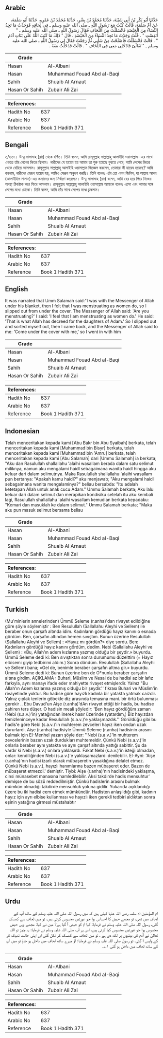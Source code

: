 ## Arabic


<div dir="rtl" lang="ar" style={{fontSize:'larger',backgroundColor:'#f8f9fa',padding:20}}>
حَدَّثَنَا أَبُو بَكْرِ بْنُ أَبِي شَيْبَةَ، حَدَّثَنَا مُحَمَّدُ بْنُ بِشْرٍ، حَدَّثَنَا مُحَمَّدُ بْنُ عَمْرٍو، حَدَّثَنَا أَبُو سَلَمَةَ، عَنْ أُمِّ سَلَمَةَ، قَالَتْ كُنْتُ مَعَ رَسُولِ اللَّهِ ـ صلى الله عليه وسلم ـ فِي لِحَافِهِ فَوَجَدْتُ مَا تَجِدُ النِّسَاءُ مِنَ الْحَيْضَةِ فَانْسَلَلْتُ مِنَ اللِّحَافِ فَقَالَ رَسُولُ اللَّهِ ـ صلى الله عليه وسلم ـ ‏"‏ أَنَفِسْتِ ‏"‏ ‏.‏ قُلْتُ وَجَدْتُ مَا تَجِدُ النِّسَاءُ مِنَ الْحَيْضَةِ ‏.‏ قَالَ ‏"‏ ذَلِكَ مَا كَتَبَ اللَّهُ عَلَى بَنَاتِ آدَمَ ‏"‏ ‏.‏ قَالَتْ فَانْسَلَلْتُ فَأَصْلَحْتُ مِنْ شَأْنِي ثُمَّ رَجَعْتُ فَقَالَ لِي رَسُولُ اللَّهِ ـ صلى الله عليه وسلم ـ ‏"‏ تَعَالَىْ فَادْخُلِي مَعِي فِي اللِّحَافِ ‏"‏ ‏.‏ قَالَتْ فَدَخَلْتُ مَعَهُ ‏.‏
</div>
<div style={{backgroundColor:'#f8f9fa',padding:20, marginBottom: 10}}><table> <thead> <tr> <th>Grade</th> <th></th> </tr> </thead> <tbody> <tr><td>Hasan</td><td>Al-Albani</td></tr><tr><td>Hasan</td><td>Muhammad Fouad Abd al-Baqi</td></tr><tr><td>Sahih</td><td>Shuaib Al Arnaut</td></tr><tr><td>Hasan Or Sahih</td><td>Zubair Ali Zai</td></tr></tbody></table><table> <thead> <tr> <th>References:</th> <th></th> </tr> </thead> <tbody><tr><td>Hadith No</td><td>637</td></tr><tr><td>Arabic No</td><td>637</td></tr><tr><td>Reference</td><td>Book 1 Hadith 371</td></tr></tbody></table></div>

## Bengali


<div dir="ltr" lang="bn" style={{fontSize:'larger',backgroundColor:'#f8f9fa',padding:20}}>
৩/৬৩৭। উম্মু সালামাহ (রাঃ) থেকে বর্ণিত। তিনি বলেন, আমি রাসূলুল্লাহ সাল্লাল্লাহু আলাইহি ওয়াসাল্লাম -এর সাথে একত্রে তাঁর লেপের ভিতর ছিলাম। নারীদের যে হায়েয হয় আমার তা শুরু হয়েছে বুঝতে পেরে, আমি লেপের ভিতর থেকে বেরিয়ে আসলাম। রাসূলুল্লাহ সাল্লাল্লাহু আলাইহি ওয়াসাল্লাম জিজ্ঞেস করলেন, তোমারা কী হায়েয হয়েছে? আমি বললাম, নারীদের যেরূপ হায়েয হয়, আমিও সেরূপ অনুভব করছি। তিনি বলেনঃ এটা তো এমন জিনিস, যা আল্লাহ আদম (আলাইহিস সালাম)-এর কন্যাদের জন্য নির্ধারণ করেছেন। উম্মু সালামাহ (রাঃ) বলেন, আমি বের হয়ে গিয়ে নিজের অবস্থা ঠিকঠাক করে ফিরে আসলাম। রাসূলুল্লাহ সাল্লাল্লাহু আলাইহি ওয়াসাল্লাম আমাকে বলেনঃ এসো এবং আমার সঙ্গে লেপের মধ্যে ঢোকো। তিনি বলেন, আমি তাঁর সাথে লেপের মধ্যে ঢুকলাম।
</div>
<div style={{backgroundColor:'#f8f9fa',padding:20, marginBottom: 10}}><table> <thead> <tr> <th>Grade</th> <th></th> </tr> </thead> <tbody> <tr><td>Hasan</td><td>Al-Albani</td></tr><tr><td>Hasan</td><td>Muhammad Fouad Abd al-Baqi</td></tr><tr><td>Sahih</td><td>Shuaib Al Arnaut</td></tr><tr><td>Hasan Or Sahih</td><td>Zubair Ali Zai</td></tr></tbody></table><table> <thead> <tr> <th>References:</th> <th></th> </tr> </thead> <tbody><tr><td>Hadith No</td><td>637</td></tr><tr><td>Arabic No</td><td>637</td></tr><tr><td>Reference</td><td>Book 1 Hadith 371</td></tr></tbody></table></div>

## English


<div dir="ltr" lang="en" style={{fontSize:'larger',backgroundColor:'#f8f9fa',padding:20}}>
It was narrated that Umm Salamah said:"I was with the Messenger of Allah under his blanket, then I felt that I was menstruating as women do, so I slipped out from under the cover. The Messenger of Allah said: 'Are you menstruating?' I said: 'I feel that I am menstruating as women do.' He said: 'That is what Allah has decreed for the daughters of Adam.' So I slipped out and sorted myself out, then I came back, and the Messenger of Allah said to me: 'Come under the cover with me,' so I went in with him
</div>
<div style={{backgroundColor:'#f8f9fa',padding:20, marginBottom: 10}}><table> <thead> <tr> <th>Grade</th> <th></th> </tr> </thead> <tbody> <tr><td>Hasan</td><td>Al-Albani</td></tr><tr><td>Hasan</td><td>Muhammad Fouad Abd al-Baqi</td></tr><tr><td>Sahih</td><td>Shuaib Al Arnaut</td></tr><tr><td>Hasan Or Sahih</td><td>Zubair Ali Zai</td></tr></tbody></table><table> <thead> <tr> <th>References:</th> <th></th> </tr> </thead> <tbody><tr><td>Hadith No</td><td>637</td></tr><tr><td>Arabic No</td><td>637</td></tr><tr><td>Reference</td><td>Book 1 Hadith 371</td></tr></tbody></table></div>

## Indonesian


<div dir="ltr" lang="id" style={{fontSize:'larger',backgroundColor:'#f8f9fa',padding:20}}>
Telah menceritakan kepada kami [Abu Bakr bin Abu Syaibah] berkata, telah menceritakan kepada kami [Muhammad bin Bisyr] berkata, telah menceritakan kepada kami [Muhammad bin 'Amru] berkata, telah menceritakan kepada kami [Abu Salamah] dari [Ummu Salamah] ia berkata; "Aku dan Rasulullah shallallahu 'alaihi wasallam berada dalam satu selimut miliknya, namun aku mengalami haidl sebagaimana wanita haidl hingga aku keluar dari dalam selimutnya. Maka Rasulullah shallallahu 'alaihi wasallam pun bertanya: "Apakah kamu haidl?" aku menjawab; "Aku mengalami haidl sebagaimana wanita mengalaminya?" beliau bersabda: "Itu adalah ketetapan Allah untuk anak cucu Adam." Ummu Salamah berkata; Aku lalu keluar dari dalam selimut dan merapikan kondisiku setelah itu aku kembali lagi, Rasulullah shallallahu 'alaihi wasallam kemudian berkata kepadaku: "Kemari dan masuklah ke dalam selimut." Ummu Salamah berkata; "Maka aku pun masuk selimut bersama beliau
</div>
<div style={{backgroundColor:'#f8f9fa',padding:20, marginBottom: 10}}><table> <thead> <tr> <th>Grade</th> <th></th> </tr> </thead> <tbody> <tr><td>Hasan</td><td>Al-Albani</td></tr><tr><td>Hasan</td><td>Muhammad Fouad Abd al-Baqi</td></tr><tr><td>Sahih</td><td>Shuaib Al Arnaut</td></tr><tr><td>Hasan Or Sahih</td><td>Zubair Ali Zai</td></tr></tbody></table><table> <thead> <tr> <th>References:</th> <th></th> </tr> </thead> <tbody><tr><td>Hadith No</td><td>637</td></tr><tr><td>Arabic No</td><td>637</td></tr><tr><td>Reference</td><td>Book 1 Hadith 371</td></tr></tbody></table></div>

## Turkish


<div dir="ltr" lang="tr" style={{fontSize:'larger',backgroundColor:'#f8f9fa',padding:20}}>
(Mu'minlerin annelerinden) Ümmü Seleme (r.anha)'dan rivayet edildiğine göre şöyle söylemiştir : Ben Resulullah (Sallallahu Aleyhi ve Sellem) ile beraber onun çarşafı altında idim. Kadınların gördüğü hayız kanını o esnada gördüm. Ben, çarşafın altından hemen sıvıştım. Bunun üzerine Resulullah (Sallallahu Aleyhi ve Sellem) : «Hayız mı gördün?» diye sordu. Ben: Kadınların gördüğü hayız kanını gördüm, dedim. Nebi (Sallallahu Aleyhi ve Sellem) : «Bu, Allah'ın adem kızlarına yazmış olduğu bir şeydir.» buyurdu. Ümmü Seleme dedi ki: Ben sıvıştıktan sonra durumumu düzelttim (= Hayız elbisemi giyip tedbirimi aldım.) Sonra döndüm. Resulullah (Sallallahu Aleyhi ve Sellem) bana; «Gel de, benimle beraber çarşafın altma gir.» buyurdu. Ümmü Seleme dedi ki: Bunun üzerine ben de O*nunla beraber çarşafın altına girdim. AÇIKLAMA : Buhari, Müslim ve Nesai de bu hadisi az bir lafız farkıyla, aynı manayı ifade eder mahiyette rivayet etmişlerdir. Yalnız "Bu Allah'ın Adem kızlarına yazmış olduğu bir şeydir.'' fıkrası Buhari ve Müslim'in rivayetinde yoktur. Bu hadise göre hayızlı kadınla bir yatakta yatmak caizdir. Yalnız çıplak tenlerin göbekle diz arasında temasına mani. bir örtü bulunması gerekir .. Ebu Davud'un Aişe (r.anha)'dAn rivayet ettiği bir hadis, bu hadise zahiren ters düşer. O hadisin meali şöyledir: 'Ben hayız gördüğüm zaman (Nebi (s.a.v.)'in) yatağından inerek hasır üzerinde (yatardım,) Biz hayızdan temizleninceye kadar ResuluIlah (s.a.v.)'e yaklaşmazdık.'' Görüldüğü gibi bu hadis'e göre Nebi (s.a.v.)'in muhterem zevceleri hayız iken ondan uzak dururlardı. Aişe (r.anha) hadisiyle Ümmü Seleme (r.anha) hadisinin arasını bulmak için EI-Menhel yazarı şöyle der: ''Nebi (s.a.v.)'in muhterem zevcelerinin bazen uzak durdukları muhtemeldir. Çünkü Nebi (s.a.v.)'in onlarla beraber aynı yatakta ve aynı çarşaf altında yattığı sabittir. Şu da vardır ki Nebi (s.a.v.) onlara yaklaşırdı. Fakat Nebi (s.a.v.)'in isteği olmadan, onlar: kendiliğinden Nebi (s.a.v.)'e yaklaşamazlardı denilebilir. El-Ayni: 'Aişe (r.anha)'nın hadisi izarlı olarak mübaşeretin yasaklığına delalet etmez. Çünkü Nebi (s.a.v.), hayızlı hanımlarına bazen mübaşeret eder. Bazen de mübaşeret etmezdi.' demiştir. Tiybi: Aişe (r.anha)'nın hadisindeki yaklaşma, cinsi münasebet manasına hamledilebilir. Aksi takdirde hadis mensuhtur' demişse de bu sözü reddedilmiştir. Çünkü hadislerin arasını bulmak mümkün olmadığı takdirde mensuhluk yoluna gidilir. Yukarıda açıklandığı üzere bu iki hadisi cem etmek mümkündür. Hadisten anlaşıldığı gibi, kadının hayız için ayrı elbise kullanması ve hayızlı iken gerekli tedbiri aldıktan sonra eşinin yatağına girmesi müstahabtır
</div>
<div style={{backgroundColor:'#f8f9fa',padding:20, marginBottom: 10}}><table> <thead> <tr> <th>Grade</th> <th></th> </tr> </thead> <tbody> <tr><td>Hasan</td><td>Al-Albani</td></tr><tr><td>Hasan</td><td>Muhammad Fouad Abd al-Baqi</td></tr><tr><td>Sahih</td><td>Shuaib Al Arnaut</td></tr><tr><td>Hasan Or Sahih</td><td>Zubair Ali Zai</td></tr></tbody></table><table> <thead> <tr> <th>References:</th> <th></th> </tr> </thead> <tbody><tr><td>Hadith No</td><td>637</td></tr><tr><td>Arabic No</td><td>637</td></tr><tr><td>Reference</td><td>Book 1 Hadith 371</td></tr></tbody></table></div>

## Urdu


<div dir="rtl" lang="ur" style={{fontSize:'larger',backgroundColor:'#f8f9fa',padding:20}}>
ام المؤمنین ام سلمہ رضی اللہ عنہا کہتی ہیں کہ میں رسول اللہ صلی اللہ علیہ وسلم کے ساتھ آپ کے لحاف میں تھی، تو مجھے حیض کا احساس ہوا جو عورتیں محسوس کرتی ہیں، تو میں لحاف سے کھسک گئی، رسول اللہ صلی اللہ علیہ وسلم نے فرمایا: کیا تم کو حیض آ گیا ہے؟ میں نے کہا: مجھے وہی حیض محسوس ہوا جو عورتیں محسوس کیا کرتی ہیں، اس پر آپ صلی اللہ علیہ وسلم نے فرمایا: یہ چیز تو اللہ تعالیٰ نے آدم کی بیٹیوں پر لکھ دی ہے ، تو میں لحاف سے کھسک کر نکل گئی اور اپنی حالت ٹھیک کر کے واپس آ گئی، تو رسول صلی اللہ علیہ وسلم نے فرمایا: آؤ میرے ساتھ لحاف میں داخل ہو جاؤ تو میں آپ کے ساتھ لحاف میں داخل ہو گئی ۱؎۔
</div>
<div style={{backgroundColor:'#f8f9fa',padding:20, marginBottom: 10}}><table> <thead> <tr> <th>Grade</th> <th></th> </tr> </thead> <tbody> <tr><td>Hasan</td><td>Al-Albani</td></tr><tr><td>Hasan</td><td>Muhammad Fouad Abd al-Baqi</td></tr><tr><td>Sahih</td><td>Shuaib Al Arnaut</td></tr><tr><td>Hasan Or Sahih</td><td>Zubair Ali Zai</td></tr></tbody></table><table> <thead> <tr> <th>References:</th> <th></th> </tr> </thead> <tbody><tr><td>Hadith No</td><td>637</td></tr><tr><td>Arabic No</td><td>637</td></tr><tr><td>Reference</td><td>Book 1 Hadith 371</td></tr></tbody></table></div>